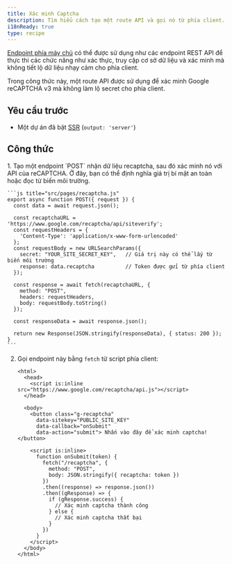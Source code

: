 ```yaml
---
title: Xác minh Captcha
description: Tìm hiểu cách tạo một route API và gọi nó từ phía client.
i18nReady: true
type: recipe
---
```


[Endpoint phía máy chủ](/vi/guides/endpoints/#server-endpoints-api-routes) có thể được sử dụng như các endpoint REST API để thực thi các chức năng như xác thực, truy cập cơ sở dữ liệu và xác minh mà không tiết lộ dữ liệu nhạy cảm cho phía client.

Trong công thức này, một route API được sử dụng để xác minh Google reCAPTCHA v3 mà không làm lộ secret cho phía client.

## Yêu cầu trước

- Một dự án đã bật [SSR](/vi/guides/on-demand-rendering/) (`output: 'server'`)

## Công thức

<Steps>
1. Tạo một endpoint `POST` nhận dữ liệu recaptcha, sau đó xác minh nó với API của reCAPTCHA. Ở đây, bạn có thể định nghĩa giá trị bí mật an toàn hoặc đọc từ biến môi trường.

    ```js title="src/pages/recaptcha.js"
    export async function POST({ request }) {
      const data = await request.json();

      const recaptchaURL = 'https://www.google.com/recaptcha/api/siteverify';
      const requestHeaders = {
        'Content-Type': 'application/x-www-form-urlencoded'
      };
      const requestBody = new URLSearchParams({
        secret: "YOUR_SITE_SECRET_KEY",   // Giá trị này có thể lấy từ biến môi trường
        response: data.recaptcha          // Token được gửi từ phía client
      });

      const response = await fetch(recaptchaURL, {
        method: "POST",
        headers: requestHeaders,
        body: requestBody.toString()
      });

      const responseData = await response.json();

      return new Response(JSON.stringify(responseData), { status: 200 });
    }
    ```

2. Gọi endpoint này bằng `fetch` từ script phía client:

    ```astro title="src/pages/index.astro"
    <html>
      <head>
        <script is:inline src="https://www.google.com/recaptcha/api.js"></script>
      </head>

      <body>
        <button class="g-recaptcha" 
          data-sitekey="PUBLIC_SITE_KEY" 
          data-callback="onSubmit" 
          data-action="submit"> Nhấn vào đây để xác minh captcha! </button>

        <script is:inline>
          function onSubmit(token) {
            fetch("/recaptcha", {
              method: "POST",
              body: JSON.stringify({ recaptcha: token })
            })
            .then((response) => response.json())
            .then((gResponse) => {
              if (gResponse.success) {
                // Xác minh captcha thành công
              } else {
                // Xác minh captcha thất bại
              }
            })
          }
        </script>
      </body>
    </html>
    ```
</Steps>
